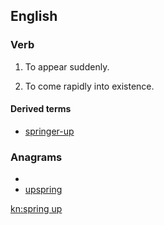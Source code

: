 ==English==

===Verb===
{{en-verb|springs up|springing up|sprang up|springing up}}

# {{intransitive}} To appear suddenly.
# {{intransitive|figuratively}} To come rapidly into existence.

====Derived terms====
* [[springer-up]]

===Anagrams===
* {{alphagram|ginpprsu}}
* [[upspring#English|upspring]]

[[kn:spring up]]